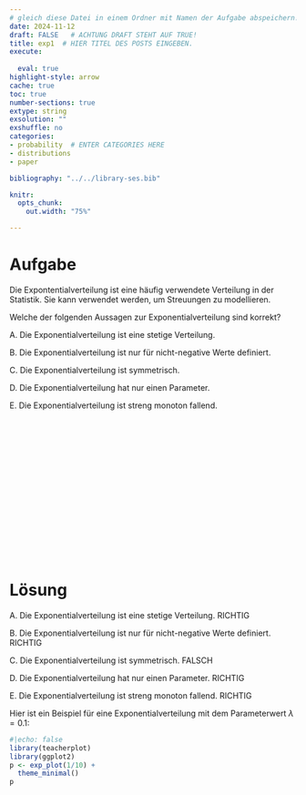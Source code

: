 ```yaml
---
# gleich diese Datei in einem Ordner mit Namen der Aufgabe abspeichern!
date: 2024-11-12
draft: FALSE   # ACHTUNG DRAFT STEHT AUF TRUE!
title: exp1  # HIER TITEL DES POSTS EINGEBEN.
execute: 
  
  eval: true 
highlight-style: arrow 
cache: true
toc: true
number-sections: true
extype: string
exsolution: ""
exshuffle: no
categories:
- probability  # ENTER CATEGORIES HERE
- distributions
- paper

bibliography: "../../library-ses.bib"

knitr:
  opts_chunk:
    out.width: "75%"

---
```






# Aufgabe 


Die Expontentialverteilung ist eine häufig verwendete Verteilung in der Statistik. 
Sie kann verwendet werden, um Streuungen zu modellieren.

Welche der folgenden Aussagen zur Exponentialverteilung sind korrekt?

A. Die Exponentialverteilung ist eine stetige Verteilung.

B. Die Exponentialverteilung ist nur für nicht-negative Werte definiert.

C. Die Exponentialverteilung ist symmetrisch.

D. Die Exponentialverteilung hat nur einen Parameter.

E. Die Exponentialverteilung ist streng monoton fallend.





</br>
</br>
</br>

</br>
</br>
</br>

</br>
</br>
</br>

</br>
</br>
</br>











# Lösung 


A. Die Exponentialverteilung ist eine stetige Verteilung. RICHTIG

B. Die Exponentialverteilung ist nur für nicht-negative Werte definiert. RICHTIG

C. Die Exponentialverteilung ist symmetrisch. FALSCH

D. Die Exponentialverteilung hat nur einen Parameter. RICHTIG

E. Die Exponentialverteilung ist streng monoton fallend. RICHTIG


Hier ist ein Beispiel für eine Exponentialverteilung mit dem Parameterwert $\lambda = 0.1$:


```r
#|echo: false
library(teacherplot)
library(ggplot2)
p <- exp_plot(1/10) +
  theme_minimal()
p
```


